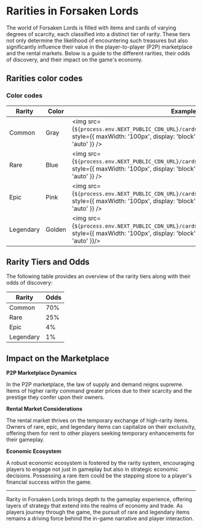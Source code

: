 # Rarities in Forsaken Lords

The world of Forsaken Lords is filled with items and cards of varying degrees of scarcity, each classified into a distinct tier of rarity. These tiers not only determine the likelihood of encountering such treasures but also significantly influence their value in the player-to-player (P2P) marketplace and the rental markets. Below is a guide to the different rarities, their odds of discovery, and their impact on the game's economy.

## Rarities color codes

### Color codes


| Rarity     | Color  | Example |
|------------|--------|---------|
| Common     | Gray   | <img src={`${process.env.NEXT_PUBLIC_CDN_URL}/cards/webp/v2/silver/Raider.webp`} style={{ maxWidth: '100px', display: 'block', marginLeft: 'auto', marginRight: 'auto' }} /> |
| Rare       | Blue   | <img src={`${process.env.NEXT_PUBLIC_CDN_URL}/cards/webp/v2/silver/Osiris.webp`} style={{ maxWidth: '100px', display: 'block', marginLeft: 'auto', marginRight: 'auto' }} /> |
| Epic       | Pink   | <img src={`${process.env.NEXT_PUBLIC_CDN_URL}/cards/webp/v2/silver/Babi.webp`} style={{ maxWidth: '100px', display: 'block', marginLeft: 'auto', marginRight: 'auto' }} /> |
| Legendary  | Golden | <img src={`${process.env.NEXT_PUBLIC_CDN_URL}/cards/webp/v2/silver/Pythagoras.webp`} style={{ maxWidth: '100px', display: 'block', marginLeft: 'auto', marginRight: 'auto' }}/> |


## Rarity Tiers and Odds

The following table provides an overview of the rarity tiers along with their odds of discovery:

| Rarity     | Odds |
|------------|------|
| Common     | 70%  |
| Rare       | 25%  |
| Epic       | 4%   |
| Legendary  | 1%   |

## Impact on the Marketplace

**P2P Marketplace Dynamics**

In the P2P marketplace, the law of supply and demand reigns supreme. Items of higher rarity command greater prices due to their scarcity and the prestige they confer upon their owners. 

**Rental Market Considerations**

The rental market thrives on the temporary exchange of high-rarity items. Owners of rare, epic, and legendary items can capitalize on their exclusivity, offering them for rent to other players seeking temporary enhancements for their gameplay.

**Economic Ecosystem**

A robust economic ecosystem is fostered by the rarity system, encouraging players to engage not just in gameplay but also in strategic economic decisions. Possessing a rare item could be the stepping stone to a player's financial success within the game.

---

Rarity in Forsaken Lords brings depth to the gameplay experience, offering layers of strategy that extend into the realms of economy and trade. As players journey through the game, the pursuit of rare and legendary items remains a driving force behind the in-game narrative and player interaction.
